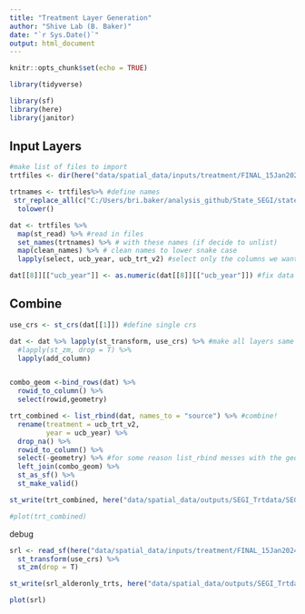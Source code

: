 ```yaml
---
title: "Treatment Layer Generation"
author: "Shive Lab (B. Baker)"
date: "`r Sys.Date()`"
output: html_document
---
```


```r
knitr::opts_chunk$set(echo = TRUE)

library(tidyverse)

library(sf)
library(here)
library(janitor)

```

## Input Layers

```r
#make list of files to import
trtfiles <- dir(here("data/spatial_data/inputs/treatment/FINAL_15Jan2024"), "*.shp$", full.names = T)

trtnames <- trtfiles%>% #define names
 str_replace_all(c("C:/Users/bri.baker/analysis_github/State_SEGI/state-segi-24/data/spatial_data/inputs/treatment/FINAL_15Jan2024/" = "", "_FINAL.*" = "")) %>% 
  tolower()

dat <- trtfiles %>% 
  map(st_read) %>% #read in files
  set_names(trtnames) %>% # with these names (if decide to unlist)
  map(clean_names) %>% # clean names to lower snake case
  lapply(select, ucb_year, ucb_trt_v2) #select only the columns we want

dat[[8]][["ucb_year"]] <- as.numeric(dat[[8]][["ucb_year"]]) #fix data type

```

## Combine

```r
use_crs <- st_crs(dat[[1]]) #define single crs

dat <- dat %>% lapply(st_transform, use_crs) %>% #make all layers same crs
  #lapply(st_zm, drop = T) %>% 
  lapply(add_column)


combo_geom <-bind_rows(dat) %>% 
  rowid_to_column() %>% 
  select(rowid,geometry)

trt_combined <- list_rbind(dat, names_to = "source") %>% #combine!
  rename(treatment = ucb_trt_v2,
         year = ucb_year) %>% 
  drop_na() %>% 
  rowid_to_column() %>% 
  select(-geometry) %>% #for some reason list_rbind messes with the geoms
  left_join(combo_geom) %>% 
  st_as_sf() %>% 
  st_make_valid()

st_write(trt_combined, here("data/spatial_data/outputs/SEGI_Trtdata/SEGI_Trtdata_12Apr25.shp"), append = F)

#plot(trt_combined)

```


debug
```r
srl <- read_sf(here("data/spatial_data/inputs/treatment/FINAL_15Jan2024/SRL_AlderOnly_Trts_FINAL_21Jan2025.shp")) %>% 
  st_transform(use_crs) %>% 
  st_zm(drop = T)

st_write(srl_alderonly_trts, here("data/spatial_data/outputs/SEGI_Trtdata/srldebug.shp"), append = F)

plot(srl)

```


